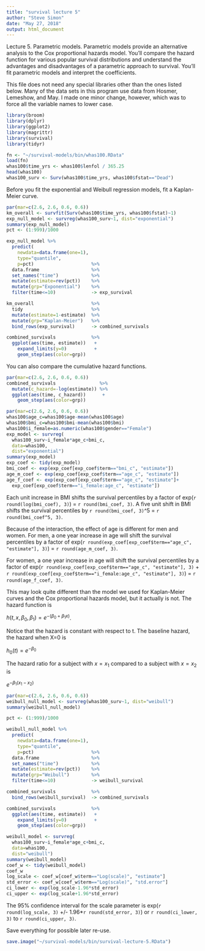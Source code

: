 ```yaml
---
title: "survival lecture 5"
author: "Steve Simon"
date: "May 27, 2018"
output: html_document
---
```


Lecture 5. Parametric models. Parametric models provide an alternative analysis to the Cox proportional hazards model. You'll compare the hazard function for various popular survival distributions and understand the advantages and disadvantages of a parametric approach to survival. You'll fit parametric models and interpret the coefficients.

This file does not need any special libraries other than the ones listed below. Many of the data sets in this program use data from Hosmer, Lemeshow, and May. I made one minor change, however, which was to force all the variable names to lower case.

```r
library(broom)
library(dplyr)
library(ggplot2)
library(magrittr)
library(survival)
library(tidyr)
```


```r
fn <- "~/survival-models/bin/whas100.RData" 
load(fn)
whas100$time_yrs <- whas100$lenfol / 365.25
head(whas100)
whas100_surv <- Surv(whas100$time_yrs, whas100$fstat=="Dead")
```

Before you fit the exponential and Weibull regression models, fit a Kaplan-Meier curve.

```r
par(mar=c(2.6, 2.6, 0.6, 0.6))
km_overall <- survfit(Surv(whas100$time_yrs, whas100$fstat)~1)
exp_null_model <- survreg(whas100_surv~1, dist="exponential")
summary(exp_null_model)
pct <- (1:999)/1000

exp_null_model %>%
  predict(
    newdata=data.frame(one=1),
    type="quantile",
    p=pct)                     %>%
  data.frame                   %>%
  set_names("time")            %>%
  mutate(estimate=rev(pct))    %>%
  mutate(grp="Exponential")    %>%
  filter(time<=10)             -> exp_survival

km_overall                     %>%
  tidy                         %>%
  mutate(estimate=1-estimate)  %>%
  mutate(grp="Kaplan-Meier")   %>%
  bind_rows(exp_survival)      -> combined_survivals

combined_survivals             %>%
  ggplot(aes(time, estimate))   +
    expand_limits(y=0)          +
    geom_step(aes(color=grp))

```

You can also compare the cumulative hazard functions.

```r
par(mar=c(2.6, 2.6, 0.6, 0.6))
combined_survivals                %>%
  mutate(c_hazard=-log(estimate)) %>%
  ggplot(aes(time, c_hazard))      +
    geom_step(aes(color=grp))
```

```r
par(mar=c(2.6, 2.6, 0.6, 0.6))
whas100$age_c=whas100$age-mean(whas100$age)
whas100$bmi_c=whas100$bmi-mean(whas100$bmi)
whas100$i_female=as.numeric(whas100$gender=="Female")
exp_model <- survreg(
  whas100_surv~i_female*age_c+bmi_c, 
  data=whas100, 
  dist="exponential")
summary(exp_model)
exp_coef <- tidy(exp_model)
bmi_coef <- exp(exp_coef[exp_coef$term=="bmi_c", "estimate"])
age_m_coef <- exp(exp_coef[exp_coef$term=="age_c", "estimate"])
age_f_coef <- exp(exp_coef[exp_coef$term=="age_c", "estimate"]+
  exp_coef[exp_coef$term=="i_female:age_c", "estimate"])
```

Each unit increase in BMI shifts the survival percentiles by a factor of exp(`r round(log(bmi_coef), 3)`) = `r round(bmi_coef, 3)`. A five unit shift in BMI shifts the survival percentiles by `r round(bmi_coef, 3)`^5 = `r round(bmi_coef^5, 3)`. 

Because of the interaction, the effect of age is different for men and women. For men, a one year increase in age will shift the survival percentiles by a factor of
exp(`r round(exp_coef[exp_coef$term=="age_c", "estimate"], 3)`) = `r round(age_m_coef, 3)`. 

For women, a one year increase in age will shift the survival percentiles by a factor of exp(`r round(exp_coef[exp_coef$term=="age_c", "estimate"], 3)` + `r round(exp_coef[exp_coef$term=="i_female:age_c", "estimate"], 3)`) = `r round(age_f_coef, 3)`.

This may look quite different than the model we used for Kaplan-Meier curves and the Cox proportional hazards model, but it actually is not. The hazard function is 

$h(t, x, \beta_0, \beta_1)=e^{-(\beta_0+\beta_1 x)}$.

Notice that the hazard is constant with respect to t. The baseline hazard, the hazard when X=0 is

$h_0(t)=e^{-\beta_0}$

The hazard ratio for a subject with $x=x_1$ compared to a subject with $x=x_2$ is

$e^{-\beta_1 (x_1-x_2)}$


```r
par(mar=c(2.6, 2.6, 0.6, 0.6))
weibull_null_model <- survreg(whas100_surv~1, dist="weibull")
summary(weibull_null_model)

pct <- (1:999)/1000

weibull_null_model %>%
  predict(
    newdata=data.frame(one=1),
    type="quantile",
    p=pct)                     %>%
  data.frame                   %>%
  set_names("time")            %>%
  mutate(estimate=rev(pct))    %>%
  mutate(grp="Weibull")        %>%
  filter(time<=10)             -> weibull_survival

combined_survivals             %>%
  bind_rows(weibull_survival)  -> combined_survivals

combined_survivals             %>%
  ggplot(aes(time, estimate))   +
    expand_limits(y=0)          +
    geom_step(aes(color=grp))

```

```r
weibull_model <- survreg(
  whas100_surv~i_female*age_c+bmi_c, 
  data=whas100, 
  dist="weibull")
summary(weibull_model)
coef_w <- tidy(weibull_model)
coef_w
log_scale <- coef_w[coef_w$term=="Log(scale)", "estimate"]
std_error <- coef_w[coef_w$term=="Log(scale)", "std.error"]
ci_lower <- exp(log_scale-1.96*std_error)
ci_upper <- exp(log_scale+1.96*std_error)
```

The 95% confidence interval for the scale parameter is 
exp(`r round(log_scale, 3)` +/- 1.96*`r round(std_error, 3)`) or
`r round(ci_lower, 3)` to 
`r round(ci_upper, 3)`.

Save everything for possible later re-use.

```r
save.image("~/survival-models/bin/survival-lecture-5.RData")
```